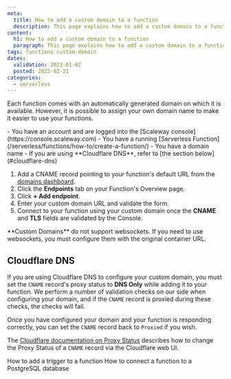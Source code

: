 ```yaml
---
meta:
  title: How to add a custom domain to a function
  description: This page explains how to add a custom domain to a function
content:
  h1: How to add a custom domain to a function
  paragraph: This page explains how to add a custom domain to a function
tags: functions custom-domain
dates:
  validation: 2023-01-02
  posted: 2022-02-21
categories:
  - serverless
---
```


Each function comes with an automatically generated domain on which it is available. However, it is possible to assign your own domain name to make it easier to use your functions.

<Macro id="iam-requirements" />

<Message type="requirement">
  - You have an account and are logged into the [Scaleway console](https://console.scaleway.com)
  - You have a running [Serverless Function](/serverless/functions/how-to/create-a-function/)
  - You have a domain name
  - If you are using **Cloudflare DNS**, refer to [the section below](#cloudflare-dns)
</Message>

1. Add a CNAME record pointing to your function's default URL from the [domains dashboard](/network/domains-and-dns/how-to/manage-dns-records/).
2. Click the **Endpoints** tab on your Function's Overview page.
    <Lightbox src="scaleway-functions-domain.webp" alt="" />
3. Click **+ Add endpoint**.
4. Enter your custom domain URL and validate the form.
5. Connect to your function using your custom domain once the **CNAME** and **TLS** fields are validated by the Console.

<Message type="important">
    **Custom Domains** do not support websockets. If you need to use websockets, you must configure them with the original container URL.
</Message>

## Cloudflare DNS

If you are using Cloudflare DNS to configure your custom domain, you must set the `CNAME` record's proxy status to **DNS Only** while adding it to your function. We perform a number of validation checks on our side when configuring your domain, and if the `CNAME` record is proxied during these checks, the checks will fail.

Once you have configured your domain and your function is responding correctly, you can set the `CNAME` record back to `Proxied` if you wish.

The [Cloudflare documentation on Proxy Status](https://developers.cloudflare.com/dns/manage-dns-records/reference/proxied-dns-records/) describes how to change the Proxy Status of a `CNAME` record via the Cloudflare web UI.

<Navigation title="See Also">
  <PreviousButton to="/serverless/functions/how-to/add-trigger-to-a-function/">How to add a trigger to a function</PreviousButton>
  <NextButton to="/serverless/functions/how-to/create-a-function/">How to connect a function to a PostgreSQL database</NextButton>
</Navigation>
